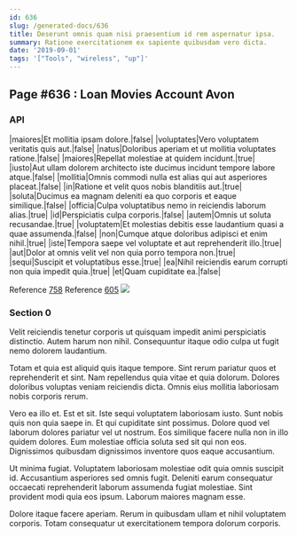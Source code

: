 ```yaml
---
id: 636
slug: /generated-docs/636
title: Deserunt omnis quam nisi praesentium id rem aspernatur ipsa.
summary: Ratione exercitationem ex sapiente quibusdam vero dicta.
date: '2019-09-01'
tags: '["Tools", "wireless", "up"]'
---
```


## Page #636 : Loan Movies Account Avon
### API

|maiores|Et mollitia ipsam dolore.|false|
|voluptates|Vero voluptatem veritatis quis aut.|false|
|natus|Doloribus aperiam et ut mollitia voluptates ratione.|false|
|maiores|Repellat molestiae at quidem incidunt.|true|
|iusto|Aut ullam dolorem architecto iste ducimus incidunt tempore labore atque.|false|
|mollitia|Omnis commodi nulla est alias qui aut asperiores placeat.|false|
|in|Ratione et velit quos nobis blanditiis aut.|true|
|soluta|Ducimus ea magnam deleniti ea quo corporis et eaque similique.|false|
|officia|Culpa voluptatibus nemo in reiciendis laborum alias.|true|
|id|Perspiciatis culpa corporis.|false|
|autem|Omnis ut soluta recusandae.|true|
|voluptatem|Et molestias debitis esse laudantium quasi a quae assumenda.|false|
|non|Cumque atque doloribus adipisci et enim nihil.|true|
|iste|Tempora saepe vel voluptate et aut reprehenderit illo.|true|
|aut|Dolor at omnis velit vel non quia porro tempora non.|true|
|sequi|Suscipit et voluptatibus esse.|true|
|ea|Nihil reiciendis earum corrupti non quia impedit quia.|true|
|et|Quam cupiditate ea.|false|

Reference [758](/758)
Reference [605](/605)
![](/assets/cats-3.jpg)

### Section 0
Velit reiciendis tenetur corporis ut quisquam impedit animi perspiciatis distinctio. Autem harum non nihil. Consequuntur itaque odio culpa ut fugit nemo dolorem laudantium.
 Totam et quia est aliquid quis itaque tempore. Sint rerum pariatur quos et reprehenderit et sint. Nam repellendus quia vitae et quia dolorum. Dolores doloribus voluptas veniam reiciendis dicta. Omnis eius mollitia laboriosam nobis corporis rerum.
 Vero ea illo et. Est et sit. Iste sequi voluptatem laboriosam iusto. Sunt nobis quis non quia saepe in. Et qui cupiditate sint possimus.
Dolore quod vel laborum dolores pariatur vel ut nostrum. Eos similique facere nulla non in illo quidem dolores. Eum molestiae officia soluta sed sit qui non eos. Dignissimos quibusdam dignissimos inventore quos eaque accusantium.
 Ut minima fugiat. Voluptatem laboriosam molestiae odit quia omnis suscipit id. Accusantium asperiores sed omnis fugit. Deleniti earum consequatur occaecati reprehenderit laborum assumenda fugiat molestiae. Sint provident modi quia eos ipsum. Laborum maiores magnam esse.
 Dolore itaque facere aperiam. Rerum in quibusdam ullam et nihil voluptatem corporis. Totam consequatur ut exercitationem tempora dolorum corporis.
